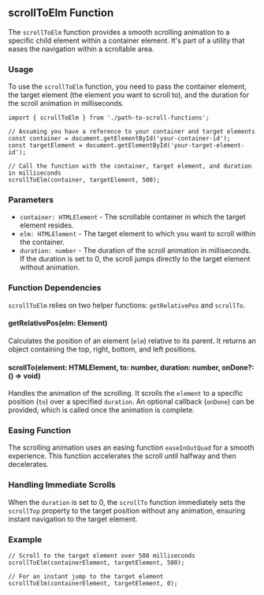 ## scrollToElm Function

The `scrollToElm` function provides a smooth scrolling animation to a specific child element within a container element. It's part of a utility that eases the navigation within a scrollable area.

### Usage

To use the `scrollToElm` function, you need to pass the container element, the target element (the element you want to scroll to), and the duration for the scroll animation in milliseconds.

```tsx
import { scrollToElm } from './path-to-scroll-functions';

// Assuming you have a reference to your container and target elements
const container = document.getElementById('your-container-id');
const targetElement = document.getElementById('your-target-element-id');

// Call the function with the container, target element, and duration in milliseconds
scrollToElm(container, targetElement, 500);
```

### Parameters

- `container: HTMLElement` - The scrollable container in which the target element resides.
- `elm: HTMLElement` - The target element to which you want to scroll within the container.
- `duration: number` - The duration of the scroll animation in milliseconds. If the duration is set to 0, the scroll jumps directly to the target element without animation.

### Function Dependencies

`scrollToElm` relies on two helper functions: `getRelativePos` and `scrollTo`.

#### getRelativePos(elm: Element)

Calculates the position of an element (`elm`) relative to its parent. It returns an object containing the top, right, bottom, and left positions.

#### scrollTo(element: HTMLElement, to: number, duration: number, onDone?: () => void)

Handles the animation of the scrolling. It scrolls the `element` to a specific position (`to`) over a specified `duration`. An optional callback (`onDone`) can be provided, which is called once the animation is complete.

### Easing Function

The scrolling animation uses an easing function `easeInOutQuad` for a smooth experience. This function accelerates the scroll until halfway and then decelerates.

### Handling Immediate Scrolls

When the `duration` is set to 0, the `scrollTo` function immediately sets the `scrollTop` property to the target position without any animation, ensuring instant navigation to the target element.

### Example

```tsx
// Scroll to the target element over 500 milliseconds
scrollToElm(containerElement, targetElement, 500);

// For an instant jump to the target element
scrollToElm(containerElement, targetElement, 0);
```
